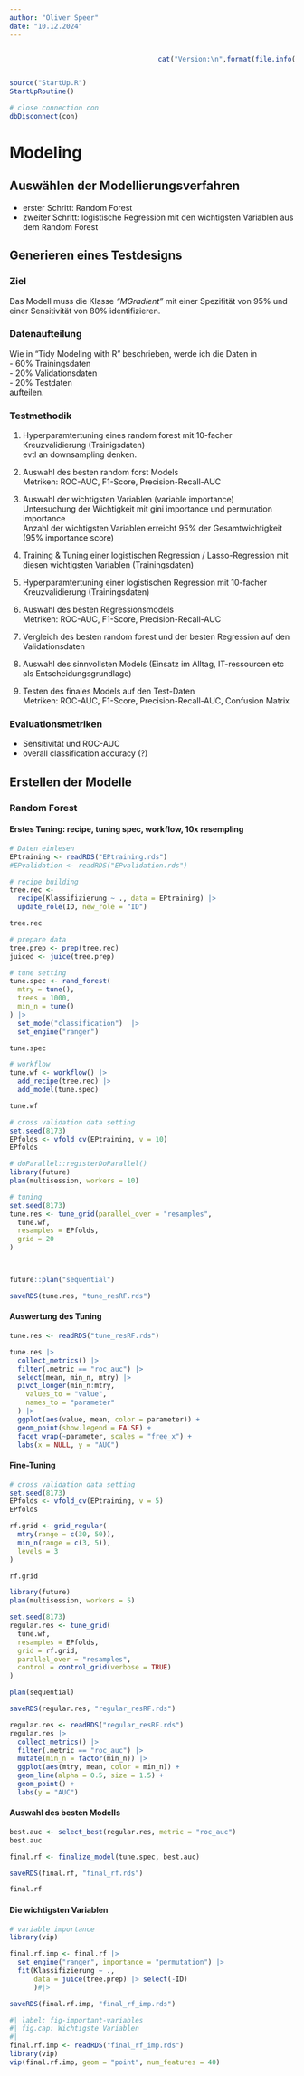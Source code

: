 ```yaml
---
author: "Oliver Speer"
date: "10.12.2024"
---
```


::::: columns
::: {.column width="50%"}
:::

::: {.column width="50%"}
```r
cat("Version:\n",format(file.info("Modeling.qmd")$mtime,"%d. %B %Y"))
```
:::
:::::

```r
source("StartUp.R")
StartUpRoutine()

# close connection con
dbDisconnect(con)

```

# Modeling {.unnumbered}


## Auswählen der Modellierungsverfahren {.justify}
- erster Schritt: Random Forest
- zweiter Schritt: logistische Regression mit den wichtigsten Variablen aus dem Random Forest

## Generieren eines Testdesigns {.justify}
### Ziel
Das Modell muss die Klasse *"MGradient"* mit einer Spezifität von 95% und einer Sensitivität von 80% identifizieren.

### Datenaufteilung
Wie in "Tidy Modeling with R" beschrieben, werde ich die Daten in   
- 60% Trainingsdaten  
- 20% Validationsdaten  
- 20% Testdaten   
aufteilen.

### Testmethodik
1) Hyperparamtertuning eines random forest mit 10-facher Kreuzvalidierung (Trainigsdaten)  
evtl an downsampling denken.  

2) Auswahl des besten random forst Models    
Metriken: ROC-AUC, F1-Score, Precision-Recall-AUC  
3) Auswahl der  wichtigsten Variablen (variable importance)  
Untersuchung der Wichtigkeit mit gini importance und permutation importance  
Anzahl der wichtigsten Variablen erreicht 95% der Gesamtwichtigkeit (95% importance score)  
4) Training & Tuning einer logistischen Regression / Lasso-Regression mit diesen wichtigsten   Variablen (Trainingsdaten)    
5) Hyperparamtertuning einer logistischen Regression mit 10-facher Kreuzvalidierung (Trainingsdaten)    
6) Auswahl des besten Regressionsmodels    
Metriken: ROC-AUC, F1-Score, Precision-Recall-AUC  
7) Vergleich des besten random forest und der besten Regression auf den Validationsdaten  
8) Auswahl des sinnvollsten Models (Einsatz im Alltag, IT-ressourcen etc als Entscheidungsgrundlage)
9) Testen des finales Models auf den Test-Daten  
Metriken: ROC-AUC, F1-Score, Precision-Recall-AUC, Confusion Matrix

### Evaluationsmetriken
- Sensitivität und ROC-AUC 
- overall classification accuracy (?)

## Erstellen der Modelle {.justify}
### Random Forest {.justify}
#### Erstes Tuning: recipe, tuning spec, workflow, 10x resempling {.justify}
```r

# Daten einlesen
EPtraining <- readRDS("EPtraining.rds")
#EPvalidation <- readRDS("EPvalidation.rds")

# recipe building
tree.rec <- 
  recipe(Klassifizierung ~ ., data = EPtraining) |>
  update_role(ID, new_role = "ID") 

tree.rec
```



```r
# prepare data
tree.prep <- prep(tree.rec)
juiced <- juice(tree.prep)

# tune setting
tune.spec <- rand_forest(
  mtry = tune(),
  trees = 1000,
  min_n = tune()
) |> 
  set_mode("classification")  |> 
  set_engine("ranger")

tune.spec
```


```r
# workflow
tune.wf <- workflow() |>
  add_recipe(tree.rec) |>
  add_model(tune.spec)

tune.wf
```



```r
# cross validation data setting
set.seed(8173)
EPfolds <- vfold_cv(EPtraining, v = 10)
EPfolds
```


```r
# doParallel::registerDoParallel()
library(future)
plan(multisession, workers = 10)

# tuning
set.seed(8173)
tune.res <- tune_grid(parallel_over = "resamples",
  tune.wf,
  resamples = EPfolds,
  grid = 20
)



future::plan("sequential")

saveRDS(tune.res, "tune_resRF.rds")
```

#### Auswertung des Tuning {.unnumbered}
```r

tune.res <- readRDS("tune_resRF.rds")

tune.res |>
  collect_metrics() |>
  filter(.metric == "roc_auc") |>
  select(mean, min_n, mtry) |>
  pivot_longer(min_n:mtry,
    values_to = "value",
    names_to = "parameter"
  ) |>
  ggplot(aes(value, mean, color = parameter)) +
  geom_point(show.legend = FALSE) +
  facet_wrap(~parameter, scales = "free_x") +
  labs(x = NULL, y = "AUC")

``` 

#### Fine-Tuning {.unnumbered}
```r
# cross validation data setting
set.seed(8173)
EPfolds <- vfold_cv(EPtraining, v = 5)
EPfolds

rf.grid <- grid_regular(
  mtry(range = c(30, 50)),
  min_n(range = c(3, 5)),
  levels = 3
)

rf.grid
```


```r
library(future)
plan(multisession, workers = 5)

set.seed(8173)
regular.res <- tune_grid(
  tune.wf,
  resamples = EPfolds,
  grid = rf.grid,
  parallel_over = "resamples",
  control = control_grid(verbose = TRUE)
)

plan(sequential)

saveRDS(regular.res, "regular_resRF.rds")
```


```r
regular.res <- readRDS("regular_resRF.rds")
regular.res |>
  collect_metrics() |>
  filter(.metric == "roc_auc") |>
  mutate(min_n = factor(min_n)) |>
  ggplot(aes(mtry, mean, color = min_n)) +
  geom_line(alpha = 0.5, size = 1.5) +
  geom_point() +
  labs(y = "AUC")
```

#### Auswahl des besten Modells {.unnumbered}
```r
best.auc <- select_best(regular.res, metric = "roc_auc")
best.auc

final.rf <- finalize_model(tune.spec, best.auc)

saveRDS(final.rf, "final_rf.rds")

final.rf
```

#### Die wichtigsten Variablen {.unnumbered}
```r
# variable importance
library(vip)

final.rf.imp <- final.rf |> 
  set_engine("ranger", importance = "permutation") |>
  fit(Klassifizierung ~ ., 
      data = juice(tree.prep) |> select(-ID)
      )#|>

saveRDS(final.rf.imp, "final_rf_imp.rds")
```


```r
#| label: fig-important-variables
#| fig.cap: Wichtigste Variablen
#| 
final.rf.imp <- readRDS("final_rf_imp.rds")
library(vip)
vip(final.rf.imp, geom = "point", num_features = 40)
```

<!-- ```{r random forest, echo=TRUE, eval=TRUE, message=FALSE, warning=FALSE} -->
<!-- # Modell Definition -->
<!-- rf.mod <-  -->
<!--   rand_forest(trees = 1000) |>  -->
<!--   set_engine("ranger") |> -->
<!--   set_mode("classification") -->

<!-- # Modell Training -->
<!-- set.seed(8173) -->
<!-- rf.fit <-  -->
<!--   rf.mod |>  -->
<!--   fit(Klassifizierung ~ ., data = EPtraining) -->
<!-- rf.fit -->
<!-- saveRDS(rf.fit, "rf_fit.rds") -->
<!-- rf.fit <- readRDS("rf_fit.rds") -->

<!-- ``` -->
<!-- ### resampling {.justify} -->
<!-- ```{r resampling, echo=TRUE, eval=TRUE, message=FALSE, warning=FALSE} -->
<!-- # resampling -->
<!-- EPvalidation <- readRDS("EPvalidation.rds") -->
<!-- set.seed(8173) -->
<!-- folds <- vfold_cv(EPvalidation, v = 10) -->
<!-- folds -->

<!-- # workflow Definition -->
<!-- rf.wf <- workflow() |> -->
<!--   add_model(rf.mod) |> -->
<!--   add_formula(Klassifizierung ~ .) -->




<!-- ```  -->
<!-- ## Bewerten des Modells {.justify} -->

<!-- ### Sensitivität und ROC-AUC {.justify} -->
<!-- ```{r sensitivity, echo=TRUE, eval=TRUE, message=FALSE, warning=FALSE} -->
<!-- # Sensitivität und ROC-AUC -->
<!-- # resampling -->
<!-- rf.res <-  -->
<!--   rf.wf |> -->
<!--   fit_resamples(resamples = folds) -->
<!-- saveRDS(rf.res, "rf_res10k.rds") -->
<!-- rf.res <- readRDS("rf_res10k.rds") -->
<!-- #rf.res -->

<!-- collect_metrics(rf.res)  -->



<!-- ``` -->


<!-- ### Tuning {.justify} -->
<!-- ```{r tuning, echo=TRUE, eval=FALSE, message=FALSE, warning=FALSE} -->
<!-- # Tuning -->
<!-- tune.spec <- decision_tree( -->
<!--   cost_complexity = tune(), -->
<!--   tree_depth = tune() -->
<!-- ) |>  -->
<!--   set_engine("rpart") |>  -->
<!--   set_mode("classification") -->

<!-- tune.spec -->

<!-- tree.grid <- grid_regular( -->
<!--   cost_complexity(), -->
<!--   tree_depth(), -->
<!--   levels = 5 -->
<!-- ) -->

<!-- tree.grid -->

<!-- set.seed(8173) -->
<!-- tune.wf <- workflow() |> -->
<!--   add_model(tune.spec) |> -->
<!--   add_formula(Klassifizierung ~ .) -->

<!-- tune.res <-  -->
<!--   tune.wf |> -->
<!--   tune_grid( -->
<!--     resamples = folds, -->
<!--     grid = tree.grid#, -->
<!--     #control = control_grid(save_pred = TRUE) -->
<!--   ) -->
<!-- saveRDS(tune.res, "tune_res.rds") -->
<!-- ``` -->


<!-- ```{r figtuning, echo=TRUE, eval=TRUE, message=FALSE, warning=FALSE} -->
<!-- #| label: fig-tuning -->
<!-- #| fig.cap: tree depth und cost complexity tuning -->
<!-- tune.res <- readRDS("tune_res.rds") -->

<!-- tune.res |>  -->
<!--   collect_metrics()  |> -->
<!--   mutate(tree_depth = factor(tree_depth)) |> -->
<!--   ggplot(aes(cost_complexity, mean, color = tree_depth)) + -->
<!--   geom_line(size = 1.5, alpha = 0.6) + -->
<!--   geom_point(size = 2) + -->
<!--   facet_wrap(~ .metric, scales = "free", nrow = 2) + -->
<!--   scale_x_log10(labels = scales::label_number()) + -->
<!--   scale_color_viridis_d(option = "plasma", begin = .9, end = 0) + -->
<!--   theme_minimal() + -->
<!--   theme(legend.position = "bottom") + -->
<!--   labs( -->
<!--     x = "cost complexity", -->
<!--     y = "mean", -->
<!--     color = "tree depth" -->
<!--   ) -->


<!-- ``` -->

<!-- ```{r figtuning1, echo=TRUE, eval=TRUE, message=FALSE, warning=FALSE} -->
<!-- #| label: fig-tuning1 -->
<!-- #| fig.cap: tree depth und cost complexity tuning -->
<!-- tune.res <- readRDS("tune_res.rds") -->

<!-- tune.res |>  -->
<!--   collect_metrics()  |> -->
<!--   mutate(tree_depth = factor(tree_depth)) |> -->
<!--   ggplot(aes(cost_complexity, mean, color = tree_depth)) + -->
<!--   geom_line(size = 1.5, alpha = 0.6) + -->
<!--   geom_point(size = 2) + -->
<!--   facet_wrap(~ .metric, scales = "free", nrow = 2) + -->
<!--   scale_x_log10(labels = scales::label_number()) + -->
<!--   scale_color_viridis_d(option = "plasma", begin = .9, end = 0) -->
<!-- ``` -->


<!-- ```{r tabtuningROC, echo=TRUE, eval=TRUE, message=FALSE, warning=FALSE} -->
<!-- #| label: tab-tuningROC -->
<!-- #| tab.cap: Tuning ROC-AUC Ergebnisse  -->

<!-- tune.res |>  -->
<!--   show_best(metric = "roc_auc") -->
<!-- ``` -->


<!-- ```{r tabtuningAccur, echo=TRUE, eval=TRUE, message=FALSE, warning=FALSE} -->
<!-- #| label: tab-tuningAccur -->
<!-- #| tab.cap: Tuning Accuracy Ergebnisse -->
<!-- tune.res |>  -->
<!--   show_best(metric = "accuracy") -->
<!-- ``` -->